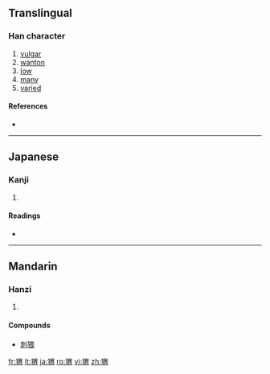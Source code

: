 {{also|蝟}}
==Translingual==

===Han character===
{{Han char|rn=94|rad=犬|as=09|sn=12|four=|canj=大竹田月 (KHWB)}}

# [[vulgar]]
# [[wanton]]
# [[low]]
# [[many]]
# [[varied]]

====References====
* {{Han ref|kx=0715.010|dkj=20536|dj=1127.020|hdz=21358.020|uh=732C|ud=29484}}

----

==Japanese==

===Kanji===
{{ja-kanji|grade=|rs=犬09}}

# {{defn|Japanese|sort=犬09}}

====Readings====
* {{ja-readings|on=[[い]] (i)|kun=[[はりねずみ]] (harinezumi)|nanori=}}

----

==Mandarin==

===Hanzi===
{{cmn-hanzi|tra=蝟|pin=[[hè]] ([[he4]]), [[wèi]] ([[wei4]]), [[xié]] ([[xie2]])|wg=ho<sup>4</sup>, wei<sup>4</sup>, hsieh<sup>2</sup>}}

# {{defn|Mandarin|sort=犬09}}

====Compounds====
* [[刺猥]]

[[fr:猬]]
[[lt:猬]]
[[ja:猬]]
[[ro:猬]]
[[vi:猬]]
[[zh:猬]]
